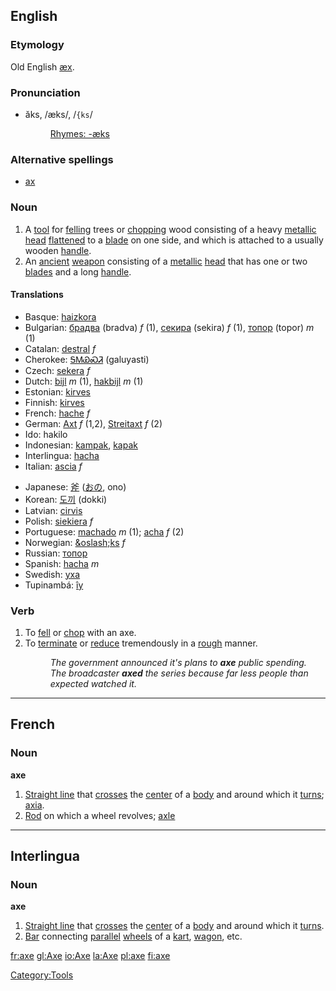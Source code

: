 ==English==
===Etymology===
Old English [[æx]].

===Pronunciation===
*ăks, /æks/, /<tt>{ks</tt>/
*:[[Rhymes:English:-æks|Rhymes: -æks]]

===Alternative spellings===
*[[ax]]

===Noun===
{{en-noun|axe|axes}}

#A [[tool]] for [[fell]]ing trees or [[chop]]ping wood consisting of a heavy [[metallic]] [[head]] [[flatten]]ed to a [[blade]] on one side, and which is attached to a usually wooden [[handle]].
#An [[ancient]] [[weapon]] consisting of a [[metallic]] [[head]] that has one or two [[blade]]s and a long [[handle]].

[[Category:Tools]]

====Translations====
{{top}}
*Basque: [[haizkora]]
*Bulgarian: [[брадва]] (bradva) ''f'' (1), [[секира]] (sekira) ''f'' (1), [[топор]] (topor) ''m'' (1)
*Catalan: [[destral]] ''f''
*Cherokee: [[ᎦᎷᏯᏍᏘ]] (galuyasti)
*Czech: [[sekera]] ''f''
*Dutch: [[bijl]] ''m'' (1), [[hakbijl]] ''m'' (1)
*Estonian: [[kirves]]
*Finnish: [[kirves]]
*French: [[hache]] ''f''
*German: [[Axt]] ''f'' (1,2), [[Streitaxt]] ''f'' (2)
*Ido: hakilo
*Indonesian: [[kampak]], [[kapak]]
*Interlingua: [[hacha]]
*Italian: [[ascia]] ''f''
{{mid}}
*Japanese: [[斧]] ([[おの]], ono)
*Korean: [[도끼]] (dokki)
*Latvian: [[cirvis]] {{m}}
*Polish: [[siekiera]] ''f''
*Portuguese: [[machado]] ''m'' (1); [[acha]] ''f'' (2)
*Norwegian: [[&oslash;ks]] ''f''
*Russian: [[топор]]
*Spanish: [[hacha]] ''m''
*Swedish: [[yxa]]
*Tupinambá: [[îy]]
{{bottom}}

===Verb===
{{en-verb|axe|axes|axed|axing}}

# To [[fell]] or [[chop]] with an axe.
# To [[terminate]] or [[reduce]] tremendously in a [[rough]] manner.
#:''The government announced it's plans to '''axe''' public spending.''
#:''The broadcaster '''axed''' the series because far less people than expected watched it.''

----

==French==
===Noun===
'''axe'''

#[[Straight line]] that [[cross]]es the [[center]] of a [[body]] and around which it [[turn]]s; [[axia]].
#[[Rod]] on which a wheel revolves; [[axle]]

----

==Interlingua==
===Noun===
'''axe'''

#[[Straight line]] that [[cross]]es the [[center]] of a [[body]] and around which it [[turn]]s.
#[[Bar]] connecting [[parallel]] [[wheel]]s of a [[kart]], [[wagon]], etc.
[[fr:axe]]
[[gl:Axe]]
[[io:Axe]]
[[la:Axe]]
[[pl:axe]]
[[fi:axe]]